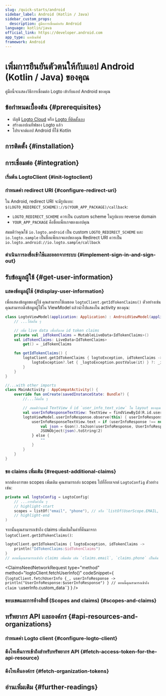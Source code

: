```yaml
---
slug: /quick-starts/android
sidebar_label: Android (Kotlin / Java)
sidebar_custom_props:
  description: คู่มือการเชื่อมต่อกับ Android
language: kotlin/java
official_link: https://developer.android.com
app_type: แอปเนทีฟ
framework: Android
---
```





# เพิ่มการยืนยันตัวตนให้กับแอป Android (Kotlin / Java) ของคุณ

คู่มือนี้จะแสดงวิธีการเชื่อมต่อ Logto เข้ากับแอป Android ของคุณ

<AndroidGuideTip />

## ข้อกำหนดเบื้องต้น \{#prerequisites}

- บัญชี [Logto Cloud](https://cloud.logto.io) หรือ [Logto ที่ติดตั้งเอง](/introduction/set-up-logto-oss)
- สร้างแอปเนทีฟของ Logto แล้ว
- โปรเจกต์แอป Android ที่ใช้ Kotlin

## การติดตั้ง \{#installation}

<Installation />

## การเชื่อมต่อ \{#integration}

### เริ่มต้น LogtoClient \{#init-logtoclient}

<InitLogtoClient />

### กำหนดค่า redirect URI \{#configure-redirect-uri}

<SignInFlowSummary />

<ConfigureRedirectUri
  figureSrc="/img/assets/android-redirect-uri.png"
  redirectUri="io.logto.android://io.logto.sample/callback"
/>

ใน Android, redirect URI จะมีรูปแบบ: `$(LOGTO_REDIRECT_SCHEME)://$(YOUR_APP_PACKAGE)/callback`:

- `LOGTO_REDIRECT_SCHEME` ควรเป็น custom scheme ในรูปแบบ reverse domain
- `YOUR_APP_PACKAGE` คือชื่อแพ็กเกจของแอปคุณ

สมมติว่าคุณใช้ `io.logto.android` เป็น custom `LOGTO_REDIRECT_SCHEME` และ `io.logto.sample` เป็นชื่อแพ็กเกจแอปของคุณ Redirect URI ควรเป็น `io.logto.android://io.logto.sample/callback`

### ดำเนินการลงชื่อเข้าใช้และออกจากระบบ \{#implement-sign-in-and-sign-out}

<ImplementSignInAndSignOut />

<Checkpoint />

## รับข้อมูลผู้ใช้ \{#get-user-information}

### แสดงข้อมูลผู้ใช้ \{#display-user-information}

เพื่อแสดงข้อมูลของผู้ใช้ คุณสามารถใช้เมธอด `logtoClient.getIdTokenClaims()` ตัวอย่างเช่น คุณสามารถดึงข้อมูลผู้ใช้ใน ViewModel แล้วนำไปแสดงใน activity ของคุณ:

```kotlin title="LogtoModelView.kt"
class LogtoViewModel(application: Application) : AndroidViewModel(application) {
    // ...โค้ดอื่น ๆ

    // เพิ่ม live data เพื่อสังเกต id token claims
    private val _idTokenClaims = MutableLiveData<IdTokenClaims>()
    val idTokenClaims: LiveData<IdTokenClaims>
        get() = _idTokenClaims

    fun getIdTokenClaims() {
        logtoClient.getIdTokenClaims { logtoException, idTokenClaims ->
            logtoException?.let { _logtoException.postValue(it) } ?: _idTokenClaims.postValue(idTokenClaims)
        }
    }
}
```

```kotlin title="MainActivity.kt"
//...with other imports
class MainActivity : AppCompatActivity() {
    override fun onCreate(savedInstanceState: Bundle?) {
        //...โค้ดอื่น ๆ

        // สมมติว่าคุณมี TextView ที่ id `user_info_text_view` ใน layout ของคุณ
        val userInfoResponseTextView: TextView = findViewById(R.id.user_info_text_view)
        logtoViewModel.userInfoResponse.observe(this) { userInfoResponse ->
            userInfoResponseTextView.text = if (userInfoResponse !== null) {
                val json = Gson().toJson(userInfoResponse, UserInfoResponse::class.java)
                JSONObject(json).toString(2)
            } else {
                ""
            }
        }
    }
}
```

### ขอ claims เพิ่มเติม \{#request-additional-claims}

<FindUserInfoMissing method="logtoClient.getIdTokenClaims()" />

<ScopesAndClaimsIntroduction />

หากต้องการขอ scopes เพิ่มเติม คุณสามารถส่ง scopes ไปที่อ็อบเจกต์ `LogtoConfig` ตัวอย่างเช่น:

```kotlin title="LogtoViewModel.kt"
private val logtoConfig = LogtoConfig(
    // ...การตั้งค่าอื่น ๆ
    // highlight-start
    scopes = listOf("email", "phone"), // หรือ `listOf(UserScope.EMAIL, UserScope.PHONE)`
    // highlight-end
)
```

จากนั้นคุณสามารถเข้าถึง claims เพิ่มเติมในค่าที่คืนมาจาก `logtoClient.getIdTokenClaims()`:

```kotlin
logtoClient.getIdTokenClaims { logtoException, idTokenClaims ->
    println("IdTokenClaims:$idTokenClaims")
}
// ตอนนี้คุณสามารถเข้าถึง claims เพิ่มเติม เช่น `claims.email`, `claims.phone` เป็นต้น
```

<ClaimsNeedNetworkRequest
  type="method"
  method="logtoClient.fetchUserInfo()"
  codeSnippet={
    <CodeBlock
      language="kotlin"
      title="LogtoViewModel.kt"
    >{`logtoClient.fetchUserInfo {_, userInfoResponse ->
    println("UserInfoResponse:$userInfoResponse")
}
// ตอนนี้คุณสามารถเข้าถึง claim \`userInfo.custom_data\``}</CodeBlock>
  }
/>

### ขอบเขตและการอ้างสิทธิ์ (Scopes and claims) \{#scopes-and-claims}

<ScopesAndClaims />

## ทรัพยากร API และองค์กร \{#api-resources-and-organizations}

<ApiResourcesDescription />

### กำหนดค่า Logto client \{#configure-logto-client}

<ConfigApiResources />

### ดึงโทเค็นการเข้าถึงสำหรับทรัพยากร API \{#fetch-access-token-for-the-api-resource}

<FetchAccessTokenForApiResources />

### ดึงโทเค็นองค์กร \{#fetch-organization-tokens}

<FetchOrganizationTokenForUser />

## อ่านเพิ่มเติม \{#further-readings}

<FurtherReadings />
